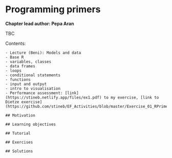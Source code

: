# Programming primers {#programming_primers}

**Chapter lead author: Pepa Aran**

TBC

Contents:

    - Lecture (Beni): Models and data
    - Base R
    - variables, classes
    - data frames
    - loops
    - conditional statements
    - functions
    - input and output
    - intro to visualisation
    - Performance assessment: [link](https://stineb.netlify.app/files/ex1.pdf) to my exercise, [link to Dietze exercise](https://github.com/stineb/EF_Activities/blob/master/Exercise_01_RPrimer.Rmd)

    ## Motivation

    ## Learning objectives

    ## Tutorial

    ## Exercises

    ## Solutions